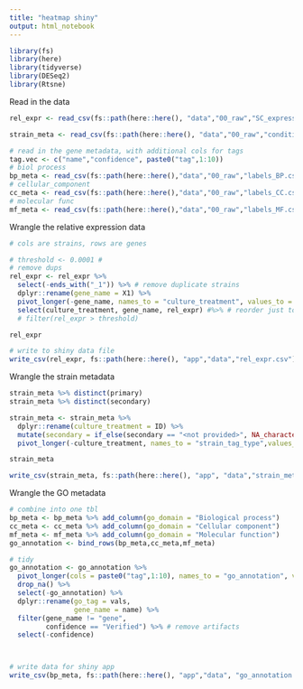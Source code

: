 ```yaml
---
title: "heatmap shiny"
output: html_notebook
---
```


```r
library(fs)
library(here)
library(tidyverse)
library(DESeq2)
library(Rtsne)
```

Read in the data
```r

rel_expr <- read_csv(fs::path(here::here(), "data","00_raw","SC_expression.csv"))

strain_meta <- read_csv(fs::path(here::here(), "data","00_raw","conditions_annotation.csv"))

# read in the gene metadata, with additional cols for tags
tag.vec <- c("name","confidence", paste0("tag",1:10))
# biol process
bp_meta <- read_csv(fs::path(here::here(),"data","00_raw","labels_BP.csv"), col_names = tag.vec)
# cellular_component
cc_meta <- read_csv(fs::path(here::here(),"data","00_raw","labels_CC.csv"), col_names = tag.vec)
# molecular func
mf_meta <- read_csv(fs::path(here::here(),"data","00_raw","labels_MF.csv"), col_names = tag.vec)

```


Wrangle the relative expression data
```r
# cols are strains, rows are genes

# threshold <- 0.0001 # 
# remove dups
rel_expr <- rel_expr %>%
  select(-ends_with("_1")) %>% # remove duplicate strains
  dplyr::rename(gene_name = X1) %>% 
  pivot_longer(-gene_name, names_to = "culture_treatment", values_to = "rel_expr") %>% 
  select(culture_treatment, gene_name, rel_expr) #%>% # reorder just to make look better
  # filter(rel_expr > threshold)

rel_expr

# write to shiny data file
write_csv(rel_expr, fs::path(here::here(), "app","data","rel_expr.csv"))
```

Wrangle the strain metadata
```r
strain_meta %>% distinct(primary)
strain_meta %>% distinct(secondary)

strain_meta <- strain_meta %>%
  dplyr::rename(culture_treatment = ID) %>% 
  mutate(secondary = if_else(secondary == "<not provided>", NA_character_, secondary)) %>% 
  pivot_longer(-culture_treatment, names_to = "strain_tag_type",values_to = "strain_tag")

strain_meta 

write_csv(strain_meta, fs::path(here::here(), "app", "data","strain_meta.csv"))

```

Wrangle the GO metadata
```r

# combine into one tbl
bp_meta <- bp_meta %>% add_column(go_domain = "Biological process")
cc_meta <- cc_meta %>% add_column(go_domain = "Cellular component")
mf_meta <- mf_meta %>% add_column(go_domain = "Molecular function")
go_annotation <- bind_rows(bp_meta,cc_meta,mf_meta)

# tidy
go_annotation <- go_annotation %>% 
  pivot_longer(cols = paste0("tag",1:10), names_to = "go_annotation", values_to = "vals") %>% 
  drop_na() %>% 
  select(-go_annotation) %>% 
  dplyr::rename(go_tag = vals,
                gene_name = name) %>% 
  filter(gene_name != "gene",
         confidence == "Verified") %>% # remove artifacts
  select(-confidence) 



# write data for shiny app
write_csv(bp_meta, fs::path(here::here(), "app","data", "go_annotation.csv"))
```

